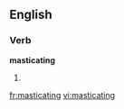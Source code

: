 
==English==

===Verb===
'''masticating'''

# {{present participle of|[[masticate]]}}

[[fr:masticating]]
[[vi:masticating]]